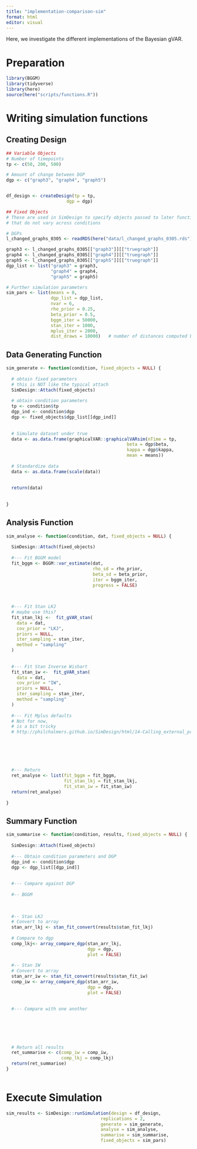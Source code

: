 ```yaml
---
title: "implementation-comparison-sim"
format: html
editor: visual
---
```


Here, we investigate the different implementations of the Bayesian gVAR. 

# Preparation
```r
library(BGGM)
library(tidyverse)
library(here)
source(here("scripts/functions.R"))
```



# Writing simulation functions

## Creating Design

```r
## Variable Objects
# Number of timepoints
tp <- c(50, 200, 500)

# Amount of change between DGP
dgp <- c("graph3", "graph4", "graph5")


df_design <- createDesign(tp = tp,
                       dgp = dgp)

## Fixed Objects
# These are used in SimDesign to specify objects passed to later functions
# that do not vary across conditions

# DGPs
l_changed_graphs_0305 <- readRDS(here("data/l_changed_graphs_0305.rds"))

graph3 <- l_changed_graphs_0305[["graph3"]][["truegraph"]]
graph4 <- l_changed_graphs_0305[["graph4"]][["truegraph"]]
graph5 <- l_changed_graphs_0305[["graph5"]][["truegraph"]]
dgp_list <- list("graph3" = graph3,
                 "graph4" = graph4,
                 "graph5" = graph5)

# Further simulation parameters
sim_pars <- list(means = 0,
                 dgp_list = dgp_list,
                 nvar = 6,
                 rho_prior = 0.25,
                 beta_prior = 0.5,
                 bggm_iter = 50000,
                 stan_iter = 1000,
                 mplus_iter = 2000,
                 dist_draws = 10000)   # number of distances computed between matrices

```



## Data Generating Function
```r
sim_generate <- function(condition, fixed_objects = NULL) {
  
  # obtain fixed parameters
  # this is NOT like the typical attach
  SimDesign::Attach(fixed_objects)
  
  # obtain condition parameters
  tp <- condition$tp
  dgp_ind <- condition$dgp
  dgp <- fixed_objects$dgp_list[[dgp_ind]]
  
  
  # Simulate dataset under true
  data <- as.data.frame(graphicalVAR::graphicalVARsim(nTime = tp,
                                              beta = dgp$beta,
                                              kappa = dgp$kappa,
                                              mean = means))
  
  # Standardize data
  data <- as.data.frame(scale(data))
  
  
  return(data)
  
  
}
```



## Analysis Function

```r
sim_analyse <- function(condition, dat, fixed_objects = NULL) {
  
  SimDesign::Attach(fixed_objects)    
  
  #--- Fit BGGM model
  fit_bggm <- BGGM::var_estimate(dat,
                                 rho_sd = rho_prior,
                                 beta_sd = beta_prior,
                                 iter = bggm_iter, 
                                 progress = FALSE)
  

  
  #--- Fit Stan LKJ
  # maybe use this?
  fit_stan_lkj <-  fit_gVAR_stan(
    data = dat,
    cov_prior = "LKJ",
    priors = NULL,
    iter_sampling = stan_iter,
    method = "sampling"
  )
  
  
  #--- Fit Stan Inverse Wishart
  fit_stan_iw <-  fit_gVAR_stan(
    data = dat,
    cov_prior = "IW",
    priors = NULL,
    iter_sampling = stan_iter,
    method = "sampling"
  )
  
  #--- Fit Mplus defaults
  # Not for now, 
  # is a bit tricky
  # http://philchalmers.github.io/SimDesign/html/14-Calling_external_programs.html
  
  
  
  
  
  
  #--- Return
  ret_analyse <- list(fit_bggm = fit_bggm,
                      fit_stan_lkj = fit_stan_lkj,
                      fit_stan_iw = fit_stan_iw)
  return(ret_analyse)
  
}
```



## Summary Function

```r
sim_summarise <- function(condition, results, fixed_objects = NULL) {
  
  SimDesign::Attach(fixed_objects)  
  
  #--- Obtain condition parameters and DGP
  dgp_ind <- condition$dgp
  dgp <- dgp_list[[dgp_ind]]
  
  
  #--- Compare against DGP
  
  #-- BGGM
  
  
  
  #-- Stan LKJ
  # Convert to array
  stan_arr_lkj <- stan_fit_convert(results$stan_fit_lkj)
  
  # Compare to dgp
  comp_lkj<- array_compare_dgp(stan_arr_lkj,
                               dgp = dgp,
                               plot = FALSE)
  
  #-- Stan IW
  # Convert to array
  stan_arr_iw <- stan_fit_convert(results$stan_fit_iw)
  comp_iw <- array_compare_dgp(stan_arr_iw,
                               dgp = dgp,
                               plot = FALSE)
  
  
  #--- Compare with one another
  
  
  
  
  
  
  # Return all results
  ret_summarise <- c(comp_iw = comp_iw,
                     comp_lkj = comp_lkj)
  return(ret_summarise)
}



```


# Execute Simulation

```r
sim_results <- SimDesign::runSimulation(design = df_design, 
                                    replications = 2, 
                                    generate = sim_generate, 
                                    analyse = sim_analyse, 
                                    summarise = sim_summarise, 
                                    fixed_objects = sim_pars)

```
